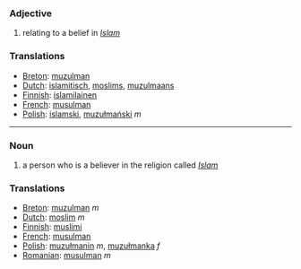 ===Adjective===
# relating to a belief in ''[[Islam]]''

===Translations===
*[[Breton]]: [[muzulman]]
*[[Dutch]]: [[islamitisch]], [[moslims]], [[muzulmaans]]
*[[Finnish]]: [[islamilainen]]
*[[French]]: [[musulman]]
*[[Polish]]: [[islamski]], [[muzułmański]] ''m''

----

===Noun===
# a person who is a believer in the religion called ''[[Islam]]''

===Translations===
*[[Breton]]: [[muzulman]] ''m''
*[[Dutch]]: [[moslim]] ''m''
*[[Finnish]]: [[muslimi]]
*[[French]]: [[musulman]]
*[[Polish]]: [[muzułmanin]] ''m'', [[muzułmanka]] ''f''
*[[Romanian]]: [[musulman]] ''m''